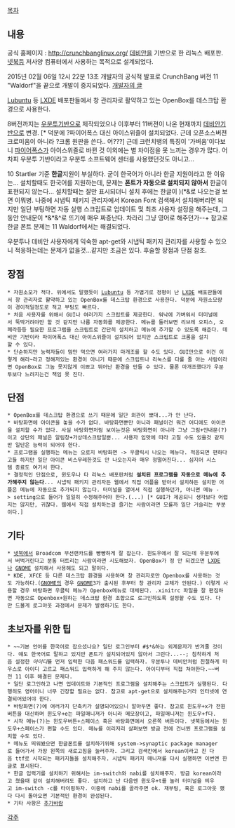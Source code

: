 [[목차]]

== 내용 ==

공식 홈페이지 : http://crunchbanglinux.org/
[[데비안]]을 기반으로 한 리눅스 배포판. [[넷북]]등 저사양 컴퓨터에서 사용하는 목적으로 설계되었다.

2015년 02월 06일 12시 22분 13초 개발자의 공식적 발표로 CrunchBang 버전 11 "Waldorf"을 끝으로 개발이 중지되었다. [[http://crunchbang.org/forums/viewtopic.php?id=38916|개발자의 글]]

[[Lubuntu]] 등 [[LXDE]] 배포판들에서 창 관리자로 활약하고 있는 OpenBox를 데스크탑 환경으로 사용한다. 

8버전까지는 [[우분투]]기반으로 제작되었으나 이후부터 11버젼이 나온 현재까지 [[데비안]]기반으로 변경. [* 덕분에 ?파이어폭스 대신 아이스위즐이 설치되었다. 근데 오픈소스버젼 크로미움이 아니라 ?크롬 원판을 쓴다.. 어???] 근데 크런치뱅의 특징이 '가벼움'이다보니 [[파이어폭스]]가 아이스위즐로 바뀐 것 이외에는 별 차이점을 못 느끼는 경우가 많다. 어차피 우분투 기반이라고 우분투 소프트웨어 센터를 사용했던것도 아니고...

10 Startler 기준 '''한글'''지원이 부실하다. 굳이 한국어가 아니라 한글 지원이라고 한 이유는... 설치할때도 한국어를 지원하는데, 문제는 '''폰트가 자동으로 설치되지 않아서 ''' 한글이 표현되지 않는다... 설치할때는 잘만 표시되더니 설치 후에는 한글이 )(*&로 나오는걸 보면 이뭐병. 나중에 시냅틱 패키지 관리자에서 Korean Font 검색해서 설치해버리면 되지만 일단 부팅하면 자동 실행 스크립트로 업데이트 및 최초 사용자 설정을 해주는데, 그동안 안내문이 *&*&^로 뜨기에 매우 짜증난다. 차라리 그냥 영어로 해주던가--+
참고로 한글 폰트 문제는 11 Waldorf에서는 해결되었다.

우분투나 데비안 사용자에게 익숙한 apt-get와 시냅틱 패키지 관리자를 사용할 수 있으니 적응하는데는 문제가 없을것...같지만 조금은 있다. 후술할 장점과 단점 참조.

== 장점 ==
 * 자원소모가 적다. 위에서도 말했듯이 [[Lubuntu]] 등 가볍기로 정평이 난 [[LXDE]] 배포판들에서 창 관리자로 활약하고 있는 OpenBox를 데스크탑 환경으로 사용한다. 덕분에 자원소모량이 경이적일정도로 적고 부팅도 빠르다.
 * 처음 사용자를 위해서 GUI나 여러가지 스크립트를 제공한다. 워낙에 가벼워서 터미널에서 뚝딱거려야만 할 것 같지만 나름 자동화를 제공한다. 메뉴를 둘러보면 리브레 오피스, 오페라등등 필요한 프로그램을 스크립트로 간단히 설치하고 메뉴에 추가할 수 있도록 해준다. 데비안 기반이라 파이어폭스 대신 아이스위즐이 설치되어 있지만 스크립트로 크롬을 설치할 수 있다.
 * 단순하지만 능력자들이 맘만 먹으면 여러가지 마개조를 할 수도 있다. GUI만으로 이건 이렇게 해라~라고 정해저있는 환경이 아니기 때문에 스크립트나 리눅스를 다룰 줄 아는 사람이라면 OpenBox로 그놈 못지않게 이쁘고 뛰어난 환경을 만들 수 있다. 물론 마개조했다가 우분투보다 느려지는건 책임 못 진다.

== 단점 ==
 * OpenBox를 데스크탑 환경으로 쓰기 때문에 일단 외관이 뽀대...가 안 난다.
 * 바탕화면에 아이콘을 놓을 수가 없다. 바탕화면뿐만 아니라 패널이건 뭐건 어디에도 아이콘을 설치할 수가 없다. 사실 바탕화면처럼 보이는것은 바탕화면이 아니라 그냥 그림+안내문(?)이고 상단의 패널은 알림창+가상데스크탑일뿐... 사용자 입맛에 따라 고칠 수도 있을것 같지만 일단은 능력이 되어야 한다.
 * 프로그램을 실행하는 메뉴는 오로지 바탕화면 -> 우클릭시 나오는 메뉴다. 적응되면 편하다고들 하지만 일단 아이콘 비스무레한것도 안 나오는지라 매우 정떨어진다... 심지어 시스템 종료도 여기서 한다.
 * 결정적인 단점으로, 윈도우나 타 리눅스 배포판처럼 '''설치된 프로그램을 자동으로 메뉴에 추가해주지 않는다'''... 시냅틱 패키지 관리자든 웹에서 직접 어플을 받아서 설치하든 설치한 어플은 메뉴에 자동으로 추가되지 않는다. 터미널을 열어서 직접 실행하던가, 아니면 메뉴 -> setting으로 들어가 일일히 수정해주어야 한다.(...) [* GUI가 제공되니 생각보다 어렵지는 않지만, 귀찮다. 웹에서 직접 설치하는걸 즐기는 사람이라면 모를까 일단 거슬리는 부분이다.]

== 기타 ==
 * [[넷북]]에서 Broadcom 무선랜카드를 빵빵하게 잘 잡는다. 윈도우에서 잘 되는데 우분투에서 버벅거린다고 분통 터트리는 사람이라면 시도해보자. OpenBox가 정 안 되겠으면 [[LXDE]]나 [[GNOME]] 설치해서 사용해도 되고 말이다.
 * KDE, XFCE 등 다른 데스크탑 환경을 사용하며 창 관리자로만 Openbox를 사용하는 것도 가능하다.([[GNOME]]의 경우 [[GNOME]]3가 출시된 후부터 창 관리자 교체가 안된다.) 이렇게 사용할 경우 바탕화면 우클릭 메뉴가 Openbox메뉴로 대체된다. .xinitrc 파일을 잘 편집하면 자동으로 Openbox+원하는 데스크탑 환경 조합으로 로그인하도록 설정할 수도 있다. 다만 드물게 로그아웃 과정에서 문제가 발생하기도 한다.

== 초보자를 위한 팁 ==
 * ~~기본 언어를 한국어로 잡으셨나요? 일단 로그인부터 #$*&하는 외계문자가 반겨줄 것이다. 얘도 한국어로 말하고 있지만 폰트가 설치되어있지 않아서 그런다...--; 침착하게 처음 설정한 ''아이디''를 먼저 입력한 다음 패스워드를 입력하자. 우분투나 데비안처럼 친절하게 마우스로 아이디 고르고 패스워드 입력하게 해 주지 않는다. 아이디부터 직접 쳐야한다.~~버전 11 이후 해결된 문제다.
 * 일단 로그인하고 나면 업데이트와 기본적인 프로그램을 설치해주는 스크립트가 실행된다. 다행히도 영어이니 너무 긴장할 필요는 없다. 참고로 apt-get으로 설치해주는거라 인터넷에 연결되어있어야 한다.
 * 바탕화면(?)에 여러가지 단축키가 설명되어있으니 알아두면 좋다. 참고로 윈도우+x가 전원버튼을 대신하며 윈도우+e는 파일매니져가 아니라 메모장이고, 파일매니져는 윈도우+f다.
 * 시작 메뉴(?)는 윈도우버튼+스페이스 혹은 바탕화면에서 오른쪽 버튼이다. 넷북등에서는 윈도우+스페이스가 편할 수도 있다. 메뉴를 이리저리 살펴보면 방금 전에 건너뛴 프로그램을 설치할 수도 있다.
 * 메뉴도 띄워봤으면 한글폰트를 설치하기위해 system->synaptic package manager로 들어가서 가장 왼쪽의 새로고침을 눌러주자. 그리고 검색칸에서 korean이라고 친 다음 ttf로 시작되는 패키지들을 설치해주자. 시냅틱 패키지 매니져를 다시 실행하면 이번엔 한글로 표시된다.
 * 한글 입력기를 설치하기 위해서는 im-switch와 nabi를 설치해주자. 방금 korean이라고 쳤을때 같이 설치해버려도 좋다. 설치하고 난 다음엔 윈도우+t를 눌러 터미널을 띄우고 im-switch -c를 타이핑하자. 이중에 nabi를 골라주면 ok. 재부팅, 혹은 로그아웃 했다 다시 돌아오면 기본적인 환경이 완성된다.
 * 기타 사항은 [[추가바람]]

[[각주]]
